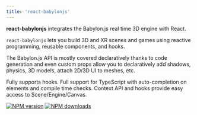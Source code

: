 ```yaml
---
title: 'react-babylonjs'
---
```


**react-babylonjs** integrates the Babylon.js real time 3D engine with React.

`react-babylonjs` lets you build 3D and XR scenes and games using reactive
programming, reusable components, and hooks.

The Babylon.js API is mostly covered declaratively thanks to code generation and
even custom props allow you to declaratively add shadows, physics, 3D models,
attach 2D/3D UI to meshes, etc.

Fully supports hooks. Full support for TypeScript with auto-completion on
elements and compile time checks. Context API and hooks provide easy access to
Scene/Engine/Canvas.

[![NPM version](http://img.shields.io/npm/v/react-babylonjs.svg?style=flat-square)](https://www.npmjs.com/package/react-babylonjs)
[![NPM downloads](http://img.shields.io/npm/dm/react-babylonjs.svg?style=flat-square)](https://www.npmjs.com/package/react-babylonjs)
